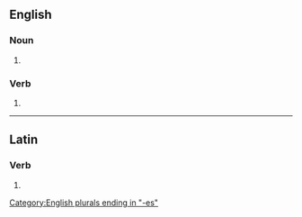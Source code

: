 {{also|Lurches}}

==English==

===Noun===
{{head|en|noun plural form}}

# {{plural of|lurch|lang=en}}

===Verb===
{{head|en|verb form}}

# {{en-third-person singular of|lurch}}

[[Category:English plurals ending in "-es"]]

----

==Latin==

===Verb===
{{la-verb-form|lurchēs}}

# {{conjugation of|lurchō||2|s|pres|act|sub|lang=la}}